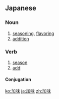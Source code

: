 ==Japanese==
{{ja-kanjitab|か|み|yomi=on}}

===Noun===
{{ja-noun|かみ}}

# [[seasoning]], [[flavoring]]
# [[addition]]

===Verb===
{{ja-verb-suru|かみ}}

# [[season]]
# [[add]]

====Conjugation====
{{ja-suru|かみ}}

[[ko:加味]]
[[ja:加味]]
[[zh:加味]]